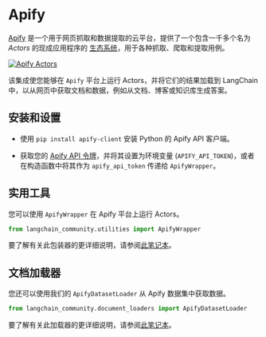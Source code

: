 # Apify

[Apify](https://apify.com) 是一个用于网页抓取和数据提取的云平台，提供了一个包含一千多个名为 *Actors* 的现成应用程序的 [生态系统](https://apify.com/store)，用于各种抓取、爬取和提取用例。

[![Apify Actors](/img/ApifyActors.png)](https://apify.com/store)

该集成使您能够在 `Apify` 平台上运行 Actors，并将它们的结果加载到 LangChain 中，以从网页中获取文档和数据，例如从文档、博客或知识库生成答案。

## 安装和设置

- 使用 `pip install apify-client` 安装 Python 的 Apify API 客户端。

- 获取您的 [Apify API 令牌](https://console.apify.com/account/integrations)，并将其设置为环境变量 (`APIFY_API_TOKEN`)，或者在构造函数中将其作为 `apify_api_token` 传递给 `ApifyWrapper`。

## 实用工具

您可以使用 `ApifyWrapper` 在 Apify 平台上运行 Actors。

```python
from langchain_community.utilities import ApifyWrapper
```

要了解有关此包装器的更详细说明，请参阅[此笔记本](/docs/integrations/tools/apify)。

## 文档加载器

您还可以使用我们的 `ApifyDatasetLoader` 从 Apify 数据集中获取数据。

```python
from langchain_community.document_loaders import ApifyDatasetLoader
```

要了解有关此加载器的更详细说明，请参阅[此笔记本](/docs/integrations/document_loaders/apify_dataset)。